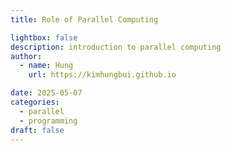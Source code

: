 ```yaml
---
title: Role of Parallel Computing

lightbox: false
description: introduction to parallel computing
author:
  - name: Hung
    url: https://kimhungbui.github.io

date: 2025-05-07
categories:
  - parallel
  - programming
draft: false
---
```

